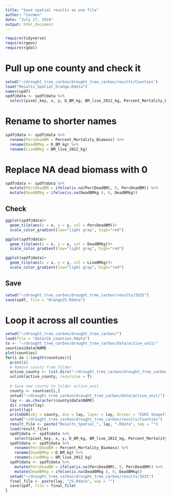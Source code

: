 ```yaml
---
title: "Save spatial results as one file"
author: "Carmen"
date: "July 17, 2018"
output: html_document
---
```


```r
require(tidyverse)
require(rgeos)
require(rgdal)
```

# Pull up one county and check it
```r
setwd("~/drought_tree_carbon/drought_tree_carbon/results/Counties")
load("Results_Spatial_Orange.Rdata")
names(spdf)
spdf@data <- spdf@data %>% 
  select(pixel_key, x, y, D_BM_kg, BM_live_2012_kg, Percent_Mortality_Biomass)
```

# Rename to shorter names
```r
spdf@data <- spdf@data %>% 
  rename(PercDeadBM = Percent_Mortality_Biomass) %>% 
  rename(DeadBMkg = D_BM_kg) %>% 
  rename(LiveBMkg = BM_live_2012_kg)
```


# Replace NA dead biomass with 0
```r
spdf@data <- spdf@data %>% 
  mutate(PercDeadBM = ifelse(is.na(PercDeadBM), 0, PercDeadBM)) %>% 
  mutate(DeadBMkg = ifelse(is.na(DeadBMkg ), 0, DeadBMkg)) 
```

## Check
```r
ggplot(spdf@data)+
  geom_tile(aes(x = x, y = y, col = PercDeadBM))+
  scale_color_gradient(low="light gray", high="red")

ggplot(spdf@data)+
  geom_tile(aes(x = x, y = y, col = DeadBMkg))+
  scale_color_gradient(low="light gray", high="red")

ggplot(spdf@data)+
  geom_tile(aes(x = x, y = y, col = LiveBMkg))+
  scale_color_gradient(low="light gray", high="red")
```

## Save
```r
setwd("~/drought_tree_carbon/drought_tree_carbon/results/IGIS")
save(spdf, file = "Orange25.Rdata")
```


# Loop it across all counties
```r
setwd("~/drought_tree_carbon/drought_tree_carbon/")
load(file = "data/CA_counties.Rdata")
to <- "~/drought_tree_carbon/drought_tree_carbon/data/active_unit/"
counties@data$NAME
plot(counties)
for(i in 1:length(counties)){
  print(i)
  # Remove county from folder
  active_county <- list.dirs("~/drought_tree_carbon/drought_tree_carbon/data/active_unit/", recursive = F)
  unlink(active_county, recursive = T)
  
  # Save new county to folder active_unit
  county <- counties[i,]
  setwd("~/drought_tree_carbon/drought_tree_carbon/data/active_unit/")
  lay <- as.character(county@data$NAME)
  dir.create(lay)
  print(lay)
  writeOGR(obj = county, dsn = lay, layer = lay, driver = "ESRI Shapefile")
  setwd("~/drought_tree_carbon/drought_tree_carbon/results/Counties")
  result_file <- paste("Results_Spatial_", lay, ".Rdata", sep = "")
  load(result_file)
  spdf@data <- spdf@data %>% 
    select(pixel_key, x, y, D_BM_kg, BM_live_2012_kg, Percent_Mortality_Biomass)
  spdf@data <- spdf@data %>% 
    rename(PercDeadBM = Percent_Mortality_Biomass) %>% 
    rename(DeadBMkg = D_BM_kg) %>% 
    rename(LiveBMkg = BM_live_2012_kg)
  spdf@data <- spdf@data %>% 
    mutate(PercDeadBM = ifelse(is.na(PercDeadBM), 0, PercDeadBM)) %>% 
    mutate(DeadBMkg = ifelse(is.na(DeadBMkg ), 0, DeadBMkg)) 
  setwd("~/drought_tree_carbon/drought_tree_carbon/results/IGIS")
  final_file <- paste(lay, "25.Rdata", sep = "") 
  save(spdf, file = final_file)
}
```


